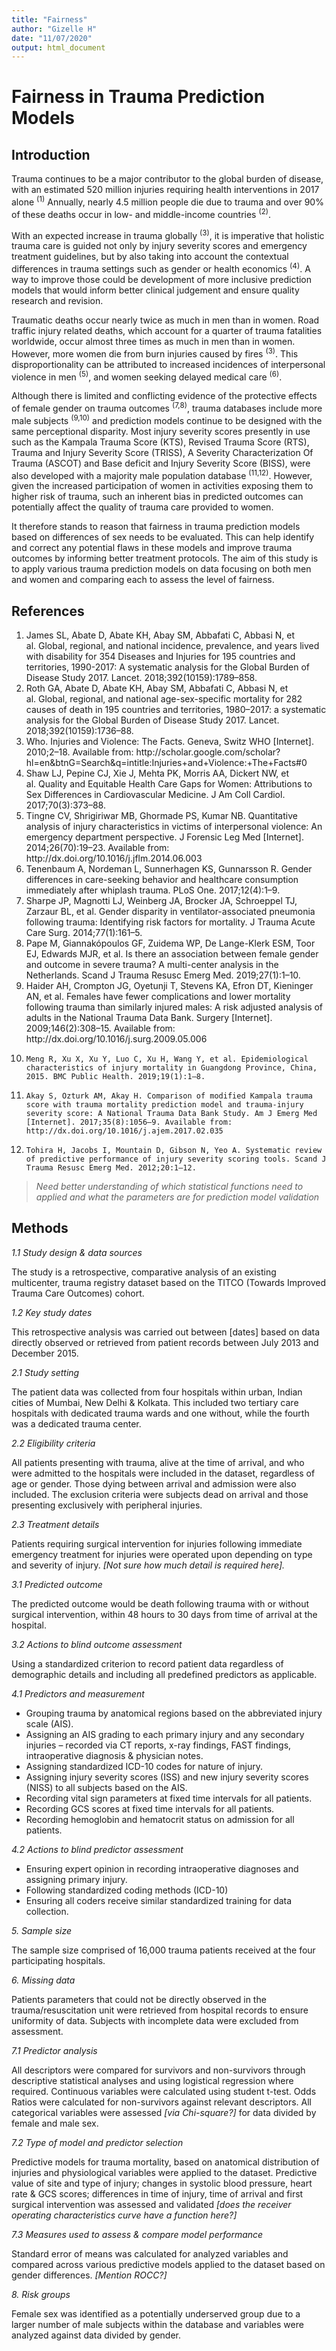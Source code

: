 ```yaml
---
title: "Fairness"
author: "Gizelle H"
date: "11/07/2020"
output: html_document
---
```


# Fairness in Trauma Prediction Models

## Introduction

Trauma continues to be a major contributor to the global burden of
disease, with an estimated 520 million injuries requiring health
interventions in 2017 alone ^(1)^ Annually, nearly 4.5 million people die due to trauma and over 90% of these deaths occur in low- and middle-income countries ^(2)^. 

With an expected increase in trauma globally ^(3)^, it is imperative that holistic trauma care is guided not only by injury severity scores and emergency treatment guidelines, but by also taking into account the contextual differences in trauma settings such as gender or health economics ^(4)^. A way to improve those could be development of more inclusive prediction models that would inform better clinical judgement and ensure quality research and revision.

Traumatic deaths occur nearly twice as much in men than in women. Road traffic injury related deaths, which account for a quarter of trauma fatalities worldwide, occur almost three times as much in men than in women. However, more women die from burn injuries caused by fires ^(3)^. This disproportionality can be attributed to increased incidences of interpersonal violence in men ^(5)^, and women seeking delayed medical care ^(6)^.

Although there is limited and conflicting evidence of the protective effects of female gender on trauma outcomes ^(7,8)^, trauma databases include more male subjects ^(9,10)^ and prediction models continue to be designed with the same perceptional disparity. Most injury severity scores presently in use such as the Kampala Trauma Score (KTS), Revised Trauma Score (RTS), Trauma and Injury Severity Score (TRISS), A Severity Characterization Of Trauma (ASCOT) and Base deficit and Injury Severity Score (BISS), were also developed with a majority male population database ^(11,12)^. However, given the increased participation of women in activities exposing them to higher risk of trauma, such an inherent bias in predicted outcomes can potentially affect the quality of trauma care provided to women.

It therefore stands to reason that fairness in trauma prediction models based on differences of sex needs to be evaluated. This can help identify and correct any potential flaws in these models and improve trauma outcomes by informing better treatment protocols. The aim of this study is to apply various trauma prediction models on data focusing on both men and women and comparing each to assess the level of fairness.

## References

1. 	James SL, Abate D, Abate KH, Abay SM, Abbafati C, Abbasi N, et al. Global, regional, and national incidence, prevalence, and years lived with disability for 354 Diseases and Injuries for 195 countries and territories, 1990-2017: A systematic analysis for the Global Burden of Disease Study 2017. Lancet. 2018;392(10159):1789–858. 
2. 	Roth GA, Abate D, Abate KH, Abay SM, Abbafati C, Abbasi N, et al. Global, regional, and national age-sex-specific mortality for 282 causes of death in 195 countries and territories, 1980–2017: a systematic analysis for the Global Burden of Disease Study 2017. Lancet. 2018;392(10159):1736–88. 
3. 	Who. Injuries and Violence: The Facts. Geneva, Switz WHO [Internet]. 2010;2–18. Available from: http://scholar.google.com/scholar?hl=en&btnG=Search&q=intitle:Injuries+and+Violence:+The+Facts#0
4. 	Shaw LJ, Pepine CJ, Xie J, Mehta PK, Morris AA, Dickert NW, et al. Quality and Equitable Health Care Gaps for Women: Attributions to Sex Differences in Cardiovascular Medicine. J Am Coll Cardiol. 2017;70(3):373–88. 
5. 	Tingne CV, Shrigiriwar MB, Ghormade PS, Kumar NB. Quantitative analysis of injury characteristics in victims of interpersonal violence: An emergency department perspective. J Forensic Leg Med [Internet]. 2014;26(70):19–23. Available from: http://dx.doi.org/10.1016/j.jflm.2014.06.003
6. 	Tenenbaum A, Nordeman L, Sunnerhagen KS, Gunnarsson R. Gender differences in care-seeking behavior and healthcare consumption immediately after whiplash trauma. PLoS One. 2017;12(4):1–9. 
7. 	Sharpe JP, Magnotti LJ, Weinberg JA, Brocker JA, Schroeppel TJ, Zarzaur BL, et al. Gender disparity in ventilator-associated pneumonia following trauma: Identifying risk factors for mortality. J Trauma Acute Care Surg. 2014;77(1):161–5. 
8. 	Pape M, Giannakópoulos GF, Zuidema WP, De Lange-Klerk ESM, Toor EJ, Edwards MJR, et al. Is there an association between female gender and outcome in severe trauma? A multi-center analysis in the Netherlands. Scand J Trauma Resusc Emerg Med. 2019;27(1):1–10. 
9. 	Haider AH, Crompton JG, Oyetunji T, Stevens KA, Efron DT, Kieninger AN, et al. Females have fewer complications and lower mortality following trauma than similarly injured males: A risk adjusted analysis of adults in the National Trauma Data Bank. Surgery [Internet]. 2009;146(2):308–15. Available from: http://dx.doi.org/10.1016/j.surg.2009.05.006
10. 	Meng R, Xu X, Xu Y, Luo C, Xu H, Wang Y, et al. Epidemiological characteristics of injury mortality in Guangdong Province, China, 2015. BMC Public Health. 2019;19(1):1–8. 
11. 	Akay S, Ozturk AM, Akay H. Comparison of modified Kampala trauma score with trauma mortality prediction model and trauma-injury severity score: A National Trauma Data Bank Study. Am J Emerg Med [Internet]. 2017;35(8):1056–9. Available from: http://dx.doi.org/10.1016/j.ajem.2017.02.035
12. 	Tohira H, Jacobs I, Mountain D, Gibson N, Yeo A. Systematic review of predictive performance of injury severity scoring tools. Scand J Trauma Resusc Emerg Med. 2012;20:1–12.  


> _Need better understanding of which statistical functions need to applied_
> _and what the parameters are for prediction model validation_


## Methods  

_1.1 Study design & data sources_

The study is a retrospective, comparative analysis of an existing
multicenter, trauma registry dataset based on the TITCO
(Towards Improved Trauma Care Outcomes) cohort. 

_1.2 Key study dates_

This retrospective analysis was carried out between [dates] based
on data directly observed or retrieved from patient records between
July 2013 and December 2015.

_2.1 Study setting_

The patient data was collected from four hospitals within urban,
Indian cities of Mumbai, New Delhi & Kolkata. This included two
tertiary care hospitals with dedicated trauma wards and one without,
while the fourth was a dedicated trauma center.

_2.2 Eligibility criteria_

All patients presenting with trauma, alive at the time of arrival,
and who were admitted to the hospitals were included in the dataset,
regardless of age or gender. Those dying between arrival and
admission were also included. The exclusion criteria were subjects
dead on arrival and those presenting exclusively with peripheral injuries. 

_2.3 Treatment details_

Patients requiring surgical intervention for injuries following
immediate emergency treatment for injuries were operated upon depending
on type and severity of injury. _[Not sure how much detail is required here]._

_3.1 Predicted outcome_

The predicted outcome would be death following trauma with or
without surgical intervention, within 48 hours to 30 days from
time of arrival at the hospital.

_3.2 Actions to blind outcome assessment_

Using a standardized criterion to record patient data regardless
of demographic details and including all predefined predictors
as applicable.

_4.1 Predictors and measurement_

-	Grouping trauma by anatomical regions based on the abbreviated
        injury scale (AIS).
-	Assigning an AIS grading to each primary injury and any secondary
        injuries – recorded via CT reports, x-ray findings, FAST findings,
        intraoperative diagnosis & physician notes.
-	Assigning standardized ICD-10 codes for nature of injury.
-	Assigning injury severity scores (ISS) and new injury severity
        scores (NISS) to all subjects based on the AIS.
-	Recording vital sign parameters at fixed time intervals for all patients.
-	Recording GCS scores at fixed time intervals for all patients.
-	Recording hemoglobin and hematocrit status on admission for all patients.

_4.2 Actions to blind predictor assessment_

-	Ensuring expert opinion in recording intraoperative diagnoses
        and assigning primary injury.
-	Following standardized coding methods (ICD-10)
-	Ensuring all coders receive similar standardized training
        for data collection. 

_5. Sample size_

The sample size comprised of 16,000 trauma patients received at the four
participating hospitals.

_6. Missing data_

Patients parameters that could not be directly observed in the
trauma/resuscitation unit were retrieved from hospital records to
ensure uniformity of data. Subjects with incomplete data were
excluded from assessment.

_7.1 Predictor analysis_

All descriptors were compared for survivors and non-survivors
through descriptive statistical analyses and using logistical
regression where required. Continuous variables were calculated
using student t-test. Odds Ratios were calculated for non-survivors
against relevant descriptors. All categorical variables were assessed
_[via Chi-square?]_ for data divided by female and male sex.

_7.2 Type of model and predictor selection_

Predictive models for trauma mortality, based on anatomical distribution
of injuries and physiological variables were applied to the dataset.
Predictive value of site and type of injury; changes in systolic blood
pressure, heart rate & GCS scores; differences in time of injury, time
of arrival and first surgical intervention was assessed and validated
_[does the receiver operating characteristics curve have a function here?]_

_7.3 Measures used to assess & compare model performance_

Standard error of means was calculated for analyzed variables and compared
across various predictive models applied to the dataset based on gender
differences. _[Mention ROCC?]_

_8. Risk groups_

Female sex was identified as a potentially underserved group due
to a larger number of male subjects within the database and variables
were analyzed against data divided by gender.
